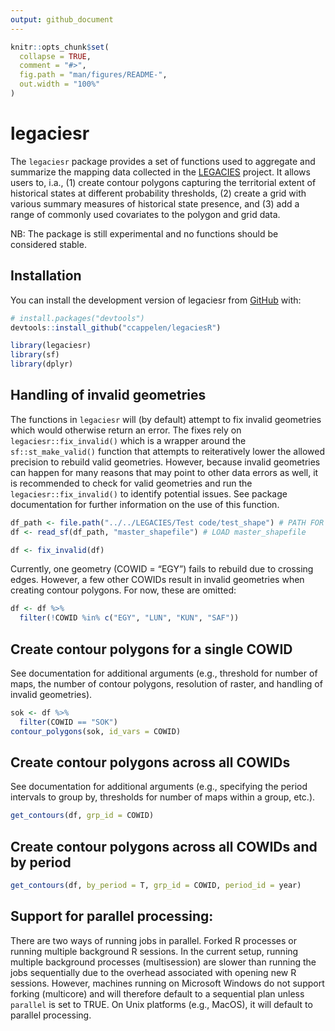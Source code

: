 ```yaml
---
output: github_document
---
```


<!-- README.md is generated from README.Rmd. Please edit that file -->

```r
knitr::opts_chunk$set(
  collapse = TRUE,
  comment = "#>",
  fig.path = "man/figures/README-",
  out.width = "100%"
)
```

# legaciesr

<!-- badges: start -->

<!-- badges: end -->

The `legaciesr` package provides a set of functions used to aggregate and summarize the mapping data collected in the [LEGACIES](https://www.legacies-project.com) project. It allows users to, i.a., (1) create contour polygons capturing the territorial extent of historical states at different probability thresholds, (2) create a grid with various summary measures of historical state presence, and (3) add a range of commonly used covariates to the polygon and grid data.

NB: The package is still experimental and no functions should be considered stable.

## Installation

You can install the development version of legaciesr from [GitHub](https://github.com/) with:

``` r
# install.packages("devtools")
devtools::install_github("ccappelen/legaciesR")
```

```r
library(legaciesr) 
library(sf) 
library(dplyr)
```

## Handling of invalid geometries

The functions in `legaciesr` will (by default) attempt to fix invalid geometries which would otherwise return an error. The fixes rely on `legaciesr::fix_invalid()` which is a wrapper around the `sf::st_make_valid()` function that attempts to reiteratively lower the allowed precision to rebuild valid geometries. However, because invalid geometries can happen for many reasons that may point to other data errors as well, it is recommended to check for valid geometries and run the `legaciesr::fix_invalid()` to identify potential issues. See package documentation for further information on the use of this function.

```r
df_path <- file.path("../../LEGACIES/Test code/test_shape") # PATH FOR FOLDER OF master_shapefile (user-defined)
df <- read_sf(df_path, "master_shapefile") # LOAD master_shapefile

df <- fix_invalid(df)

```

Currently, one geometry (COWID = "EGY") fails to rebuild due to crossing edges. However, a few other COWIDs result in invalid geometries when creating contour polygons. For now, these are omitted:

```r
df <- df %>% 
  filter(!COWID %in% c("EGY", "LUN", "KUN", "SAF"))
```

## Create contour polygons for a single COWID

See documentation for additional arguments (e.g., threshold for number of maps, the number of contour polygons, resolution of raster, and handling of invalid geometries).

```r
sok <- df %>%
  filter(COWID == "SOK")
contour_polygons(sok, id_vars = COWID)
```

## Create contour polygons across all COWIDs

See documentation for additional arguments (e.g., specifying the period intervals to group by, thresholds for number of maps within a group, etc.).

```r
get_contours(df, grp_id = COWID)
```

## Create contour polygons across all COWIDs and by period

```r
get_contours(df, by_period = T, grp_id = COWID, period_id = year)
```

## Support for parallel processing:

There are two ways of running jobs in parallel. Forked R processes or running multiple background R sessions. In the current setup, running multiple background processes (multisession) are slower than running the jobs sequentially due to the overhead associated with opening new R sessions. However, machines running on Microsoft Windows do not support forking (multicore) and will therefore default to a sequential plan unless `parallel` is set to TRUE. On Unix platforms (e.g., MacOS), it will default to parallel processing.
